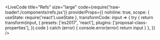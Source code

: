
<LiveCode
  title="Refs"
  size="large"
  code={require('!raw-loader!./components/refs.jsx')}
  providerProps={{
    noInline: true,
    scope: { useState: require('react').useState },
    transformCode: input => {
      try {
        return transform(input, {
          presets: ['es2017', 'react'],
          plugins: ['proposal-class-properties'],
        }).code
      } catch (error) {
        console.error(error)
        return input
      }
    },
  }}
/>
